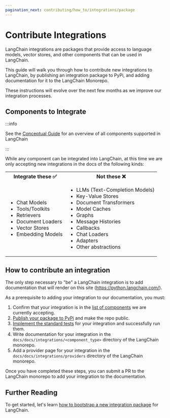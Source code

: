 ```yaml
---
pagination_next: contributing/how_to/integrations/package
---
```


# Contribute Integrations

LangChain integrations are packages that provide access to language models, vector stores, and other components that can be used in LangChain.

This guide will walk you through how to contribute new integrations to LangChain, by
publishing an integration package to PyPi, and adding documentation for it
to the LangChain Monorepo.

These instructions will evolve over the next few months as we improve our integration
processes.

## Components to Integrate

:::info

See the [Conceptual Guide](../../../concepts/index.mdx) for an overview of all components
supported in LangChain

:::

While any component can be integrated into LangChain, at this time we are only accepting
new integrations in the docs of the following kinds:

<table>
  <tr>
    <th>Integrate these ✅</th>
    <th>Not these ❌</th>
  </tr>
  <tr>
    <td>
      <ul>
        <li>Chat Models</li>
        <li>Tools/Toolkits</li>
        <li>Retrievers</li>
        <li>Document Loaders</li>
        <li>Vector Stores</li>
        <li>Embedding Models</li>
      </ul>
    </td>
    <td>
      <ul>
        <li>LLMs (Text-Completion Models)</li>
        <li>Key-Value Stores</li>
        <li>Document Transformers</li>
        <li>Model Caches</li>
        <li>Graphs</li>
        <li>Message Histories</li>
        <li>Callbacks</li>
        <li>Chat Loaders</li>
        <li>Adapters</li>
        <li>Other abstractions</li>
      </ul>
    </td>
  </tr>
</table>

## How to contribute an integration

The only step necessary to "be" a LangChain integration is to add documentation
that will render on this site (https://python.langchain.com/).

As a prerequisite to adding your integration to our documentation, you must:

1. Confirm that your integration is in the [list of components](#components-to-integrate) we are currently accepting.
2. [Publish your package to PyPi](./package.mdx) and make the repo public.
3. [Implement the standard tests](/docs/contributing/how_to/integrations/standard_tests) for your integration and successfully run them.
3. Write documentation for your integration in the `docs/docs/integrations/<component_type>` directory of the LangChain monorepo.
4. Add a provider page for your integration in the `docs/docs/integrations/providers` directory of the LangChain monorepo.

Once you have completed these steps, you can submit a PR to the LangChain monorepo to add your integration to the documentation.

## Further Reading

To get started, let's learn [how to bootstrap a new integration package](./package.mdx) for LangChain.
